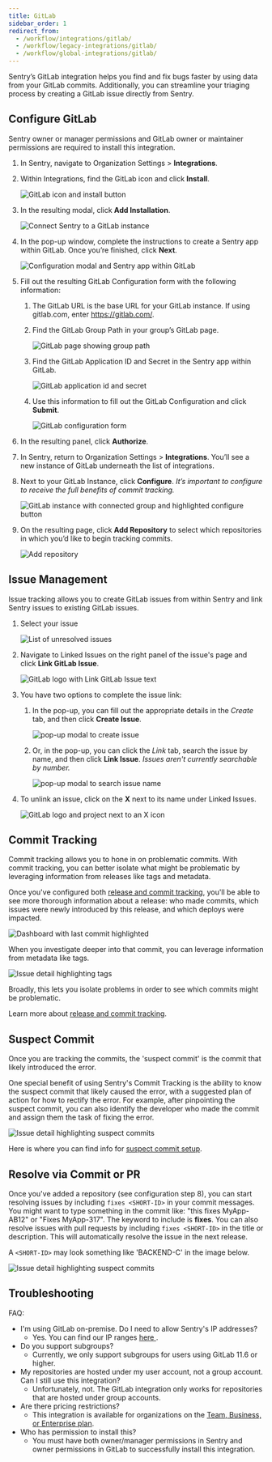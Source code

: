 ```yaml
---
title: GitLab
sidebar_order: 1
redirect_from:
  - /workflow/integrations/gitlab/
  - /workflow/legacy-integrations/gitlab/
  - /workflow/global-integrations/gitlab/
---
```


Sentry’s GitLab integration helps you find and fix bugs faster by using data from your GitLab commits. Additionally, you can streamline your triaging process by creating a GitLab issue directly from Sentry.

## Configure GitLab

<Alert title="Note" level="info">
  Sentry owner or manager permissions and GitLab owner or maintainer permissions
  are required to install this integration.
</Alert>

1. In Sentry, navigate to Organization Settings > **Integrations**.

1. Within Integrations, find the GitLab icon and click **Install**.

   ![GitLab icon and install button](integration-pg.png)

1. In the resulting modal, click **Add Installation**.

   ![Connect Sentry to a GitLab instance](add-installation.png)

1. In the pop-up window, complete the instructions to create a Sentry app within GitLab. Once you’re finished, click **Next**.

   ![Configuration modal and Sentry app within GitLab](configuration-modal.png)

1. Fill out the resulting GitLab Configuration form with the following information:

   1. The GitLab URL is the base URL for your GitLab instance. If using gitlab.com, enter https://gitlab.com/.

   2. Find the GitLab Group Path in your group’s GitLab page.

      ![GitLab page showing group path](gitlab-groups.png)

   3. Find the GitLab Application ID and Secret in the Sentry app within GitLab.

      ![GitLab application id and secret](gitlab-app-id.png)

   4. Use this information to fill out the GitLab Configuration and click **Submit**.

      ![GitLab configuration form](gitlab-configuration.png)

1. In the resulting panel, click **Authorize**.

1. In Sentry, return to Organization Settings > **Integrations**. You’ll see a new instance of GitLab underneath the list of integrations.

1. Next to your GitLab Instance, click **Configure**. _It’s important to configure to receive the full benefits of commit tracking._

   ![GitLab instance with connected group and highlighted configure button](configure-button.png)

1. On the resulting page, click **Add Repository** to select which repositories in which you’d like to begin tracking commits.

   ![Add repository](add-repo.png)

## Issue Management

Issue tracking allows you to create GitLab issues from within Sentry and link Sentry issues to existing GitLab issues.

1. Select your issue

   ![List of unresolved issues](sentry-unresolved-issues.png)

1. Navigate to Linked Issues on the right panel of the issue's page and click **Link GitLab Issue**.

   ![GitLab logo with Link GitLab Issue text](link-gitlab-issue.png)

1. You have two options to complete the issue link:

   1. In the pop-up, you can fill out the appropriate details in the _Create_ tab, and then click **Create Issue**.

      ![pop-up modal to create issue](gitlab-create-issue.png)

   1. Or, in the pop-up, you can click the _Link_ tab, search the issue by name, and then click **Link Issue**. _Issues aren't currently searchable by number._

      ![pop-up modal to search issue name](link-issue-by-name.png)

1. To unlink an issue, click on the **X** next to its name under Linked Issues.

   ![GitLab logo and project next to an X icon](unlink-issue.png)

## Commit Tracking

Commit tracking allows you to hone in on problematic commits. With commit tracking, you can better isolate what might be problematic by leveraging information from releases like tags and metadata.

Once you've configured both [release and commit tracking](/workflow/releases/), you'll be able to see more thorough information about a release: who made commits, which issues were newly introduced by this release, and which deploys were impacted.

![Dashboard with last commit highlighted](last-commit-in-releases.png)

When you investigate deeper into that commit, you can leverage information from metadata like tags.

![Issue detail highlighting tags](highlighting-tags.png)

Broadly, this lets you isolate problems in order to see which commits might be problematic.

Learn more about [release and commit tracking](/workflow/releases/).

## Suspect Commit

Once you are tracking the commits, the 'suspect commit' is the commit that likely introduced the error.

One special benefit of using Sentry's Commit Tracking is the ability to know the suspect commit that likely caused the error, with a suggested plan of action for how to rectify the error. For example, after pinpointing the suspect commit, you can also identify the developer who made the commit and assign them the task of fixing the error.

![Issue detail highlighting suspect commits](highlighting-suspect-commits.png)

Here is where you can find info for [suspect commit setup](/workflow/releases/#link-repository).

## Resolve via Commit or PR

Once you've added a repository (see configuration step 8), you can start resolving issues by including `fixes <SHORT-ID>` in your commit messages. You might want to type something in the commit like: "this fixes MyApp-AB12" or "Fixes MyApp-317". The keyword to include is **fixes**. You can also resolve issues with pull requests by including `fixes <SHORT-ID>` in the title or description. This will automatically resolve the issue in the next release.

A `<SHORT-ID>` may look something like 'BACKEND-C' in the image below.

![Issue detail highlighting suspect commits](short-id.png)

## Troubleshooting

FAQ:

- I'm using GitLab on-premise. Do I need to allow Sentry's IP addresses?
  - Yes. You can find our IP ranges [ here ](/meta/ip-ranges/).
- Do you support subgroups?
  - Currently, we only support subgroups for users using GitLab 11.6 or higher.
- My repositories are hosted under my user account, not a group account. Can I still use this integration?
  - Unfortunately, not. The GitLab integration only works for repositories that are hosted under group accounts.
- Are there pricing restrictions?
  - This integration is available for organizations on the [Team, Business, or Enterprise plan](https://sentry.io/pricing/).
- Who has permission to install this?
  - You must have both owner/manager permissions in Sentry and owner permissions in GitLab to successfully install this integration.
